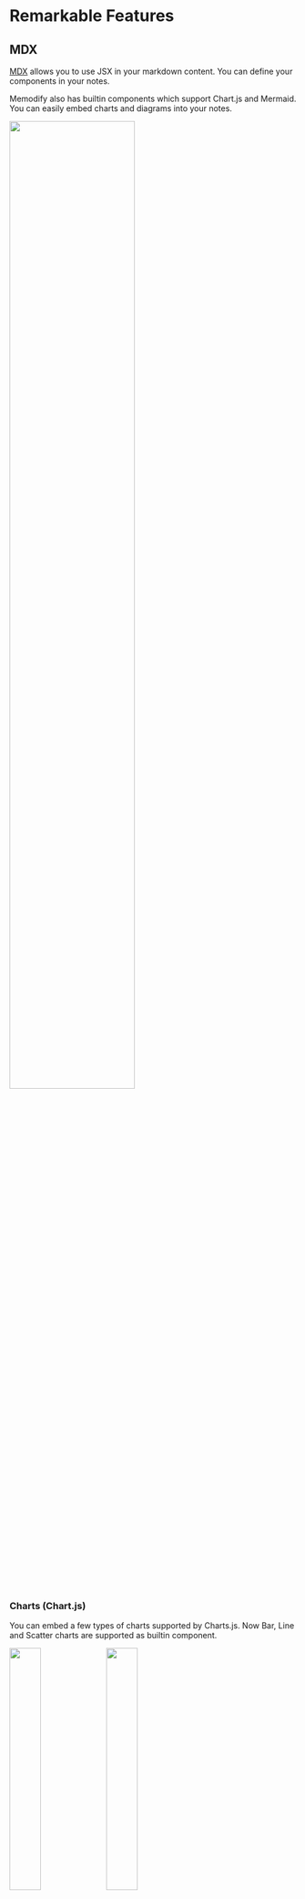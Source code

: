 
# Remarkable Features

## MDX

[MDX](https://mdxjs.com/) allows you to use JSX in your markdown content.
You can define your components in your notes.

Memodify also has builtin components which support Chart.js and Mermaid.
You can easily embed charts and diagrams into your notes.

<img width="66%" src="/mdx.png" />

### Charts (Chart.js)

You can embed a few types of charts supported by Charts.js.
Now Bar, Line and Scatter charts are supported as builtin component.

<div style={{ display: "flex" }}>
  <img width="33%" src="/bar-chart.png" />
  <img width="33%" src="/line-chart.png" />
</div>

<details>
  <summary>Bar chart sample</summary>
```jsx
export const width = 256*1.414;
export const height = 256;
export const style = { backgroundColor: "white", padding: "0 4px" }
export const options = {
  responsive: false,
  maintainAspectRatio: false,
  plugins: {
    legend: { position: "bottom" },
    title: { display: true, text: "Chart.js chart" },
  },
}
export const labels = ["January", "February", "March", "April", "May", "June", "July"];
export const barData = {
  labels,
  datasets: [
    {
      label: "Dataset 1",
      data: labels.map(() => Math.random() * 100),
      backgroundColor: "rgba(255, 99, 132, 0.5)",
    },
    {
      label: "Dataset 2",
      data: labels.map(() => Math.random() * 100),
      backgroundColor: "rgba(53, 162, 235, 0.5)",
    },
  ],
};
<chartjs.Bar style={style} width={width} height={height} options={options} data={barData} />
```
</details>

### Diagrams (Mermaid)

TBD

### Caution

<Chip style={{ backgroundColor: "tomato" }}>Caution</Chip>
When using MDX feature in Memodify, it is important to only use content from trusted
sources. MDX can potentially execute malicious code, known as self-XSS, which can
compromise your device's security. I recommend only using MDX with content that you
have personally created or obtained from a trusted source. Use this feature at your
own risk, and always be vigilant when inputting or importing content into the MDX
editor.

## Math expressions (KaTeX)

TBD

## Palette Interface

### Command palette

You can use command palette with `command + shift + p`.

<img width="66%" src="/focus-command-palette.png" />

### Note palette

You can focus on a note with note palette. It's activated with `command + p`.

<img width="66%" src="/note-palette.png" />

## Per-note encryption

It's supported to encrypt the focused note body.

`crypto:encrypt note body` opens a dialog and you can enter a passphrase.
It converts the body to a JSON object like this.

```javascript
{
  "ciphertext": "dtsLElgKr9p4r5L8xZoiOw==",
  "iv": "5aL3VtMJsSRjrYaJ",
  "salt": "jOV7M/sQcJaxIB3xj+uaYw=="
}
```

`crypto:decrypt note body` decrypt it.

<Chip>Note</Chip> Currenly the preview shows an error like this
because `{...}` is recognized as an MDX expression. I'm going to suppress this in the future.

> 2:15 Could not parse expression with acorn: Unexpected content after expression
